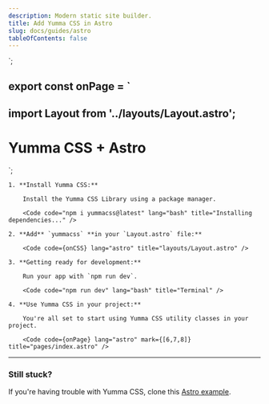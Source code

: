 ```yaml
---
description: Modern static site builder.
title: Add Yumma CSS in Astro
slug: docs/guides/astro
tableOfContents: false
---
```


<style is:global>
    /* Minified Version */
    @import "/node_modules/yummacss/dist/yumma.min.css";
</style>
`;

## export const onPage = `

## import Layout from '../layouts/Layout.astro';

<Layout title="Welcome to Astro.">
  <div class="h-1/1 ins">
    <h1 class="fs-xxl fw-500 tc-pink">Yumma CSS + Astro</h1>
  </div>
</Layout>
`;

<Steps>

    1. **Install Yumma CSS:**

        Install the Yumma CSS Library using a package manager.

        <Code code="npm i yummacss@latest" lang="bash" title="Installing dependencies..." />

    2. **Add** `yummacss` **in your `Layout.astro` file:**

        <Code code={onCSS} lang="astro" title="layouts/Layout.astro" />

    3. **Getting ready for development:**

        Run your app with `npm run dev`.

        <Code code="npm run dev" lang="bash" title="Terminal" />

    4. **Use Yumma CSS in your project:**

        You're all set to start using Yumma CSS utility classes in your project.

        <Code code={onPage} lang="astro" mark={[6,7,8]} title="pages/index.astro" />

</Steps>

---

### Still stuck?

If you're having trouble with Yumma CSS, clone this [Astro example](https://github.com/yumma-lib/nextjs-yummacss-example.git).

<Code
  code="git clone https://github.com/yumma-lib/astro-yummacss-example.git"
  lang="bash"
  title="Cloning repository..."
/>
